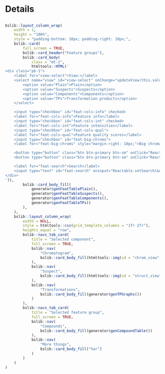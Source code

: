 Details
===

<script>
`r readAllFile(system.file("js", "utils-report-new.js", package = "patRoon"))`
</script>

<style>
/* HACK: to make expander button visible on both dark and light backgrounds */
.rt-expander:after {
    border-top-color: dodgerblue;
}
</style>

##

```r
bslib::layout_column_wrap(
    width = 1,
    height = "100%",
    style = "padding-bottom: 10px; padding-right: 10px;",
    bslib::card(
        full_screen = TRUE,
        bslib::card_header("Feature groups"),
        bslib::card_body(
            class = "mt-2",
            htmltools::HTML('
<div class="pb-1">
    <label for="view-select">View:</label>
    <select name="view" id="view-select" onChange="updateView(this.value)" style="margin-right: 10px; margin-top: 3px;">
        <option value="Plain">Plain</option>
        <option value="Suspects">Suspects</option>
        <option value="Components">Components</option>
        <option value="TPs">Transformation products</option>
    </select>

    <input type="checkbox" id="feat-cols-info" checked>
    <label for="feat-cols-info">Feature info</label>
    <input type="checkbox" id="feat-cols-int" checked>
    <label for="feat-cols-int">Feature intensities</label>
    <input type="checkbox" id="feat-cols-qual">
    <label for="feat-cols-qual">Feature quality scores</label>
    <input type="checkbox" id="feat-big-chroms">
    <label for="feat-big-chroms" style="margin-right: 10px;">Big chromatograms</label>

    <button type="button" class="btn btn-primary btn-sm" onClick="Reactable.downloadDataCSV(&quot;detailsTabPlain&quot;)">Download CSV</button>
    <button type="button" class="btn btn-primary btn-sm" onClick="Reactable.toggleAllRowsExpanded(&quot;detailsTabTPs&quot;)">Expand/collapse</button>

    <label for="feat-search">Search</label>
    <input type="text" id="feat-search" oninput="Reactable.setSearch(&quot;detailsTabPlain&quot;, this.value)">
</div>
')),
        bslib::card_body_fill(
            generator$genFeatTablePlain(),
            generator$genFeatTableSuspects(),
            generator$genFeatTableComponents(),
            generator$genFeatTableTPs()
        ),
    ),
    bslib::layout_column_wrap(
        width = NULL,
        style = htmltools::css(grid_template_columns = "1fr 2fr"),
        heights_equal = "row",
        bslib::navs_tab_card(
            title = "Selected component",
            full_screen = TRUE,
            bslib::nav(
                "Chromatogram",
                bslib::card_body_fill(htmltools::img(id = "chrom_view"))
            ),
            bslib::nav(
                "Suspect",
                bslib::card_body_fill(htmltools::img(id = "struct_view"))
            ),
            bslib::nav(
                "Transformations",
                bslib::card_body_fill(generator$genTPGraphs())
            )
        ),
        bslib::navs_tab_card(
            title = "Selected feature group",
            full_screen = TRUE,
            bslib::nav(
                "Compounds",
                bslib::card_body_fill(generator$genCompoundTable())
            ),
            bslib::nav(
                "More things",
                bslib::card_body_fill("har")
            )
        )
    )
)
```
